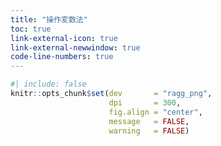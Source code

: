 ```yaml
---
title: "操作変数法"
toc: true
link-external-icon: true
link-external-newwindow: true
code-line-numbers: true
---
```


```r
#| include: false
knitr::opts_chunk$set(dev       = "ragg_png",
                      dpi       = 300,
                      fig.align = "center",
                      message   = FALSE,
                      warning   = FALSE)
```